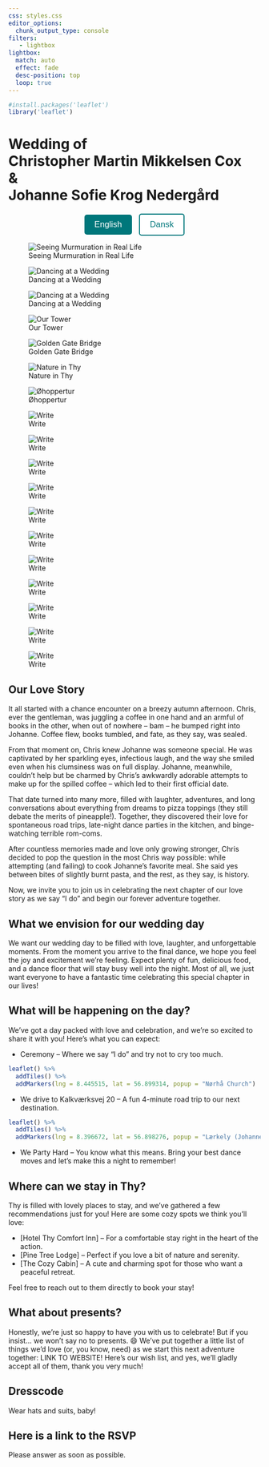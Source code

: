 ```yaml
---
css: styles.css
editor_options: 
  chunk_output_type: console
filters:
   - lightbox
lightbox:
  match: auto
  effect: fade
  desc-position: top
  loop: true
---
```


```r
#install.packages('leaflet')
library('leaflet')
```

<div class="title-block-banner">
  <h1>
    Wedding of <br> Christopher Martin Mikkelsen Cox<br>
            <span class="ampersand">&amp;</span> 
                <br> Johanne Sofie Krog Nedergård
        </h1>
</div>

<div style="text-align: center; margin-top: 20px;">
  <button onclick="window.location.href='index.html'" style="background-color: #00777B; color: white; padding: 10px 20px; border: none; border-radius: 5px; font-size: 1.2em; margin-right: 10px;">
    English
  </button>
  <button onclick="window.location.href='index_da.html'" style="background-color: white; color: #00777B; padding: 10px 20px; border: 2px solid #00777B; border-radius: 5px; font-size: 1.2em;">
    Dansk
  </button>
</div>


::: {layout="[[1, 1], [1, 1, 1], [1, 1], [1, 1], [1, 1, 1], [1, 1, 1], [1, 1], [1]]"}
![Seeing Murmuration in Real Life ](pics/244715704_10223966321719532_3720407104811299902_n.jpeg){group="elsewhere"
description="Murmuration of birds in South Denmark"}

![Dancing at a Wedding](pics/Koldinghus_Wedding_2.jpg){group="elsewhere"
description="Oak Bluffs is famous for its Gingerbread cottages, busy town center, and party like atmosphere."}

![Dancing at a Wedding](pics/Koldinghus_Wedding_1.jpg){group="elsewhere"
description="The Edgartown Lighthouse is a short walk from downtown and has beautiful views over the entrance to Edgartown Harbor."}

![Our Tower](pics/PeterBakkerPortræt.jpg){group="elsewhere"
description="In Our Tower"}


![Golden Gate Bridge](pics/original_bab4804d-6de7-46e4-b4aa-588e520c0f6d_IMG_20230408_150105.jpg){group="elsewhere"
description="In San Francisco"}

![Nature in Thy](pics/IMG_20220724_135258.jpg){group="elsewhere"
description="Thy"}

![Øhoppertur](pics/244851273_4472335092822881_848150373213026480_n.jpeg){group="elsewhere"
description="Thy"}



![Write](pics/IMG_20210313_200032.jpg){group="elsewhere"
description="Thy"}

![Write](pics/20220318_045337_0.jpg){group="elsewhere"
description="Thy"}

![Write](pics/244711646_10223966322079541_2571830643915985654_n.jpeg){group="elsewhere"
description="Thy"}

![Write](pics/IMG_4643.JPG){group="elsewhere"
description="Thy"}


![Write](pics/IMG-20240205-WA0031.jpg){group="elsewhere"
description="Thy"}

![Write](pics/IMG-20241002-WA0003.jpg){group="elsewhere"
description="Thy"}


![Write](pics/IMG-20241002-WA0006.jpg){group="elsewhere"
description="Thy"}


![Write](pics/IMG-20241002-WA0007.jpg){group="elsewhere"
description="Thy"}

![Write](pics/IMG-20241002-WA0008.jpg){group="elsewhere"
description="Thy"}

![Write](pics/Koldinghus Wedding, Julie and Alex-21-21-10.jpg){group="elsewhere"
description="Thy"}

![Write](pics/Koldinghus Wedding, Julie and Alex-21-24-43.jpg){group="elsewhere"
description="Thy"}

:::

## Our Love Story

It all started with a chance encounter on a breezy autumn afternoon. Chris, ever the gentleman, was juggling a coffee in one hand and an armful of books in the other, when out of nowhere – bam – he bumped right into Johanne. Coffee flew, books tumbled, and fate, as they say, was sealed.

From that moment on, Chris knew Johanne was someone special. He was captivated by her sparkling eyes, infectious laugh, and the way she smiled even when his clumsiness was on full display. Johanne, meanwhile, couldn’t help but be charmed by Chris’s awkwardly adorable attempts to make up for the spilled coffee – which led to their first official date.

That date turned into many more, filled with laughter, adventures, and long conversations about everything from dreams to pizza toppings (they still debate the merits of pineapple!). Together, they discovered their love for spontaneous road trips, late-night dance parties in the kitchen, and binge-watching terrible rom-coms.

After countless memories made and love only growing stronger, Chris decided to pop the question in the most Chris way possible: while attempting (and failing) to cook Johanne’s favorite meal. She said yes between bites of slightly burnt pasta, and the rest, as they say, is history.

Now, we invite you to join us in celebrating the next chapter of our love story as we say "I do" and begin our forever adventure together.

<div class="parallax-container"><div class="parallax-image-container-2"></div></div>

## What we envision for our wedding day
We want our wedding day to be filled with love, laughter, and unforgettable moments. From the moment you arrive to the final dance, we hope you feel the joy and excitement we’re feeling. Expect plenty of fun, delicious food, and a dance floor that will stay busy well into the night. Most of all, we just want everyone to have a fantastic time celebrating this special chapter in our lives!

<!-- Script tag to include your JavaScript -->
<script src="slideshowcode.js"></script>

## What will be happening on the day?
We’ve got a day packed with love and celebration, and we’re so excited to share it with you! Here’s what you can expect:
  
* Ceremony – Where we say "I do" and try not to cry too much.
```r
leaflet() %>%
  addTiles() %>%
  addMarkers(lng = 8.445515, lat = 56.899314, popup = "Nørhå Church")
```

* We drive to Kalkværksvej 20 – A fun 4-minute road trip to our next destination.
```r
leaflet() %>%
  addTiles() %>%
  addMarkers(lng = 8.396672, lat = 56.898276, popup = "Lærkely (Johanne's Mum's Home)")
```

* We Party Hard – You know what this means. Bring your best dance moves and let’s make this a night to remember!

## Where can we stay in Thy?
Thy is filled with lovely places to stay, and we’ve gathered a few recommendations just for you! Here are some cozy spots we think you’ll love:

* [Hotel Thy Comfort Inn] – For a comfortable stay right in the heart of the action.
* [Pine Tree Lodge] – Perfect if you love a bit of nature and serenity.
* [The Cozy Cabin] – A cute and charming spot for those who want a peaceful retreat.

Feel free to reach out to them directly to book your stay!

## What about presents?
Honestly, we’re just so happy to have you with us to celebrate! But if you insist... we won’t say no to presents. 😄 We’ve put together a little list of things we’d love (or, you know, need) as we start this next adventure together: LINK TO WEBSITE! Here’s our wish list, and yes, we’ll gladly accept all of them, thank you very much!

## Dresscode
Wear hats and suits, baby!

## Here is a link to the RSVP
Please answer as soon as possible.
